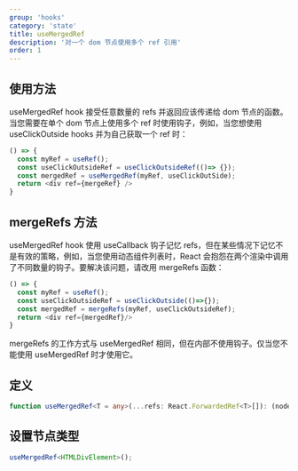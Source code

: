 ```yaml
---
group: 'hooks'
category: 'state'
title: useMergedRef
description: '对一个 dom 节点使用多个 ref 引用'
order: 1
---
```


## 使用方法

useMergedRef hook 接受任意数量的 refs 并返回应该传递给 dom 节点的函数。当您需要在单个 dom 节点上使用多个 ref 时使用钩子，例如，当您想使用 useClickOutside hooks 并为自己获取一个 ref 时：

```js
() => {
  const myRef = useRef();
  const useClickOutsideRef = useClickOutsideRef(()=> {});
  const mergedRef = useMergedRef(myRef, useClickOutSide);
  return <div ref={mergeRef} />
}
```

## mergeRefs 方法

useMergedRef hook 使用 useCallback 钩子记忆 refs，但在某些情况下记忆不是有效的策略，例如，当您使用动态组件列表时，React 会抱怨在两个渲染中调用了不同数量的钩子。要解决该问题，请改用 mergeRefs 函数：

```js
() => {
  const myRef = useRef();
  const useClickOutsideRef = useClickOutside(()=>{});
  const mergedRef = mergeRefs(myRef, useClickOutsideRef);
  return <div ref={mergedRef}/>
}
```

mergeRefs 的工作方式与 useMergedRef 相同，但在内部不使用钩子。仅当您不能使用 useMergedRef 时才使用它。

## 定义

```ts
function useMergedRef<T = any>(...refs: React.ForwardedRef<T>[]): (node : T) => void;
```

## 设置节点类型

```ts
useMergedRef<HTMLDivElement>();
```

